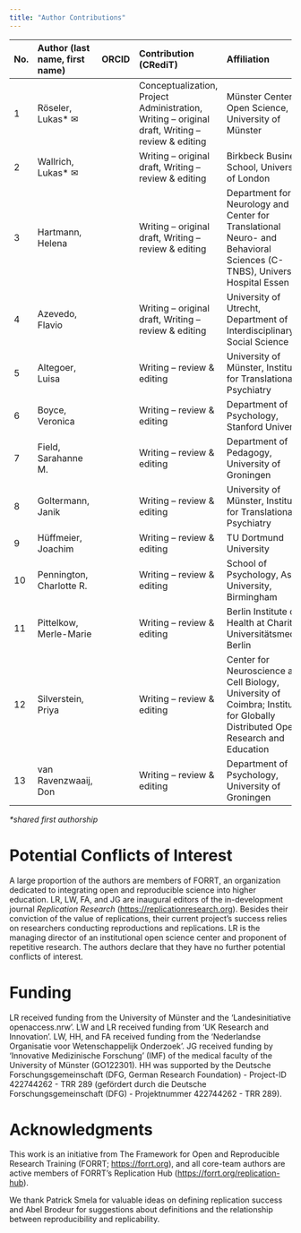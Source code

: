 ```yaml
---
title: "Author Contributions"
---
```


| No. | Author (last name, first name) | ORCID | Contribution (CRediT) | Affiliation |
|:---|:-------------------------------|:------|:----------------------|:------------|
| 1 | Röseler, Lukas\* ✉ | [<img src="https://orcid.org/sites/default/files/images/orcid_16x16.png" width="16"/>](https://orcid.org/0000-0002-6446-1901) | Conceptualization, Project Administration, Writing – original draft, Writing – review & editing | Münster Center for Open Science, University of Münster |
| 2 | Wallrich, Lukas\* ✉ | [<img src="https://orcid.org/sites/default/files/images/orcid_16x16.png" width="16"/>](https://orcid.org/0000-0003-2121-5177) | Writing – original draft, Writing – review & editing | Birkbeck Business School, University of London |
| 3 | Hartmann, Helena | [<img src="https://orcid.org/sites/default/files/images/orcid_16x16.png" width="16"/>](https://orcid.org/0000-0002-1331-6683) | Writing – original draft, Writing – review & editing | Department for Neurology and Center for Translational Neuro- and Behavioral Sciences (C-TNBS), University Hospital Essen |
| 4 | Azevedo, Flavio | [<img src="https://orcid.org/sites/default/files/images/orcid_16x16.png" width="16"/>](https://orcid.org/0000-0001-9000-8513) | Writing – original draft, Writing – review & editing | University of Utrecht, Department of Interdisciplinary Social Science |
| 5 | Altegoer, Luisa | [<img src="https://orcid.org/sites/default/files/images/orcid_16x16.png" width="16"/>](https://orcid.org/0000-0001-8466-7328) | Writing – review & editing | University of Münster, Institute for Translational Psychiatry |
| 6 | Boyce, Veronica | [<img src="https://orcid.org/sites/default/files/images/orcid_16x16.png" width="16"/>](https://orcid.org/0000-0002-8890-2775) | Writing – review & editing | Department of Psychology, Stanford University |
| 7 | Field, Sarahanne M. | [<img src="https://orcid.org/sites/default/files/images/orcid_16x16.png" width="16"/>](https://orcid.org/0000-0001-7874-1261) | Writing – review & editing | Department of Pedagogy, University of Groningen |
| 8 | Goltermann, Janik | [<img src="https://orcid.org/sites/default/files/images/orcid_16x16.png" width="16"/>](https://orcid.org/0000-0003-3087-1002) | Writing – review & editing | University of Münster, Institute for Translational Psychiatry |
| 9 | Hüffmeier, Joachim | [<img src="https://orcid.org/sites/default/files/images/orcid_16x16.png" width="16"/>](https://orcid.org/0000-0002-0490-7035) | Writing – review & editing | TU Dortmund University |
| 10 | Pennington, Charlotte R. | [<img src="https://orcid.org/sites/default/files/images/orcid_16x16.png" width="16"/>](https://orcid.org/0000-0002-5259-642X) | Writing – review & editing | School of Psychology, Aston University, Birmingham |
| 11 | Pittelkow, Merle-Marie | [<img src="https://orcid.org/sites/default/files/images/orcid_16x16.png" width="16"/>](https://orcid.org/0000-0002-7487-7898) | Writing – review & editing | Berlin Institute of Health at Charité - Universitätsmedizin Berlin |
| 12 | Silverstein, Priya | [<img src="https://orcid.org/sites/default/files/images/orcid_16x16.png" width="16"/>](https://orcid.org/0000-0003-0095-339X) | Writing – review & editing | Center for Neuroscience and Cell Biology, University of Coimbra; Institute for Globally Distributed Open Research and Education |
| 13 | van Ravenzwaaij, Don | [<img src="https://orcid.org/sites/default/files/images/orcid_16x16.png" width="16"/>](https://orcid.org/0000-0002-5030-4091) | Writing – review & editing | Department of Psychology, University of Groningen |

*\*shared first authorship*

# Potential Conflicts of Interest

A large proportion of the authors are members of FORRT, an organization dedicated to integrating open and reproducible science into higher education. LR, LW, FA, and JG are inaugural editors of the in-development journal *Replication Research* (<https://replicationresearch.org>). Besides their conviction of the value of replications, their current project’s success relies on researchers conducting reproductions and replications. LR is the managing director of an institutional open science center and proponent of repetitive research. The authors declare that they have no further potential conflicts of interest.

# Funding

LR received funding from the University of Münster and the ‘Landesinitiative openaccess.nrw’. LW and LR received funding from ‘UK Research and Innovation’. LW, HH, and FA received funding from the ‘Nederlandse Organisatie voor Wetenschappelijk Onderzoek’. JG received funding by ‘Innovative Medizinische Forschung’ (IMF) of the medical faculty of the University of Münster (GO122301). HH was supported by the Deutsche Forschungsgemeinschaft (DFG, German Research Foundation) - Project-ID 422744262 - TRR 289 (gefördert durch die Deutsche Forschungsgemeinschaft (DFG) - Projektnummer 422744262 - TRR 289).

# Acknowledgments

This work is an initiative from The Framework for Open and Reproducible Research Training (FORRT; <https://forrt.org>), and all core-team authors are active members of FORRT’s Replication Hub ([https://forrt.org/replication-hub](https://forrt.org/replication-hub/)).

We thank Patrick Smela for valuable ideas on defining replication success and Abel Brodeur for suggestions about definitions and the relationship between reproducibility and replicability.
